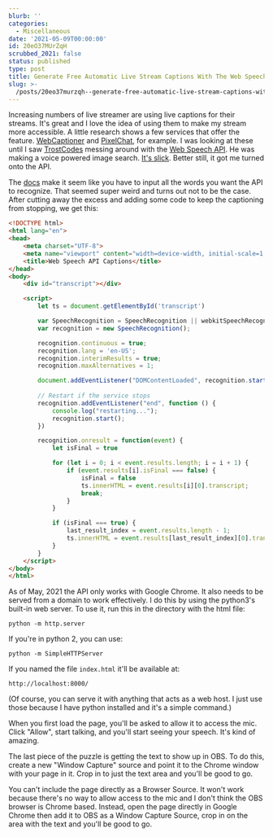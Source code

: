```yaml
---
blurb: ''
categories:
  - Miscellaneous
date: '2021-05-09T00:00:00'
id: 20eO37MUrZqH
scrubbed_2021: false
status: published
type: post
title: Generate Free Automatic Live Stream Captions With The Web Speech API
slug: >-
  /posts/20eo37murzqh--generate-free-automatic-live-stream-captions-with-the-web-speech-api
---
```


Increasing numbers of live streamer are using live captions for their streams. It's great and I love the idea of using them to make my stream more accessible. A little research shows a few services that offer the feature. [WebCaptioner](https://webcaptioner.com) and [PixelChat](https://pixelchat.tv), for example. I was looking at these until I saw [TrostCodes](https://www.twitch.tv/trostcodes) messing around with the [Web Speech API](https://developer.mozilla.org/en-US/docs/Web/API/Web_Speech_API/Using_the_Web_Speech_API). He was making a voice powered image search. [It's slick](https://www.twitch.tv/videos/1012161180). Better still, it got me turned onto the API. 

The [docs](https://developer.mozilla.org/en-US/docs/Web/API/SpeechRecognition) make it seem like you have to input all the words you want the API to recognize. That seemed super weird and turns out not to be the case. After cutting away the excess and adding some code to keep the captioning from stopping, we get this:

```html
<!DOCTYPE html>
<html lang="en">
<head>
    <meta charset="UTF-8">
    <meta name="viewport" content="width=device-width, initial-scale=1.0">
    <title>Web Speech API Captions</title>
</head>
<body>
    <div id="transcript"></div>

    <script>
        let ts = document.getElementById('transcript')

        var SpeechRecognition = SpeechRecognition || webkitSpeechRecognition;
        var recognition = new SpeechRecognition();

        recognition.continuous = true;
        recognition.lang = 'en-US';
        recognition.interimResults = true;
        recognition.maxAlternatives = 1;

        document.addEventListener("DOMContentLoaded", recognition.start());
        
        // Restart if the service stops
        recognition.addEventListener("end", function () { 
            console.log("restarting...");
            recognition.start();
        })

        recognition.onresult = function(event) {
            let isFinal = true 

            for (let i = 0; i < event.results.length; i = i + 1) {
                if (event.results[i].isFinal === false) {
                    isFinal = false
                    ts.innerHTML = event.results[i][0].transcript;
                    break;
                }
            }

            if (isFinal === true) {
                last_result_index = event.results.length - 1;
                ts.innerHTML = event.results[last_result_index][0].transcript;
            }
        }
    </script>
</body>
</html>
```

As of May, 2021 the API only works with Google Chrome. It also needs to be served from a domain to work effectively. I do this by using the python3's built-in web server. To use it, run this in the directory with the html file: 

    python -m http.server

If you're in python 2, you can use:

    python -m SimpleHTTPServer

If you named the file `index.html` it'll be available at:

    http://localhost:8000/

(Of course, you can serve it with anything that acts as a web host. I just use those because I have python installed and it's a simple command.)

When you first load the page, you'll be asked to allow it to access the mic. Click "Allow", start talking, and you'll start seeing your speech. It's kind of amazing. 

The last piece of the puzzle is getting the text to show up in OBS. To do this, create a new "Window Capture" source and point it to the Chrome window with your page in it. Crop in to just the text area and you'll be good to go. 




You can't include the page directly as a Browser Source. It won't work because there's no way to allow access to the mic and I don't think the OBS browser is Chrome based. Instead, open the page directly in Google Chrome then add it to OBS as a Window Capture Source, crop in on the area with the text and you'll be good to go.
